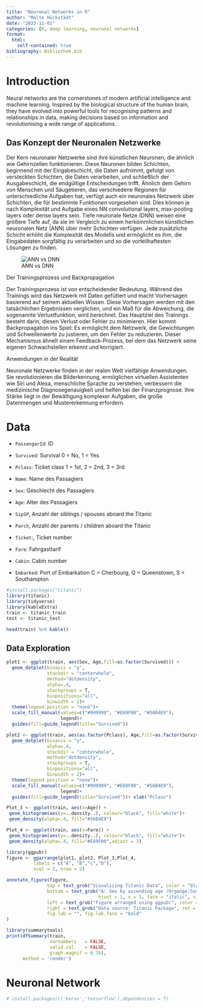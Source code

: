 ```yaml
---
title: "Neuronal Networks in R"
author: "Malte Hückstädt"
date: "2023-11-01"
categories: [R, deep learning, neuronal networks]
format: 
  html:
    self-contained: true
bibliography: Bibliothek.bib
---
```


# Introduction

Neural networks are the cornerstones of modern artificial intelligence and machine learning. Inspired by the biological structure of the human brain, they have evolved into powerful tools for recognising patterns and relationships in data, making decisions based on information and revolutionising a wide range of applications.

## Das Konzept der Neuronalen Netzwerke

Der Kern neuronaler Netzwerke sind ihre künstlichen Neuronen, die ähnlich wie Gehirnzellen funktionieren. Diese Neuronen bilden Schichten, beginnend mit der Eingabeschicht, die Daten aufnimmt, gefolgt von versteckten Schichten, die Daten verarbeiten, und schließlich der Ausgabeschicht, die endgültige Entscheidungen trifft. Ähnlich dem Gehirn von Menschen und Säugetieren, das verschiedene Regionen für unterschiedliche Aufgaben hat, verfügt auch ein neuronales Netzwerk über Schichten, die für bestimmte Funktionen vorgesehen sind. Dies können je nach Komplexität und Aufgabe eines NN convolutional layers, max-pooling layers oder dense layers sein. Tiefe neuronale Netze (DNN) weisen eine größere Tiefe auf, da sie im Vergleich zu einem herkömmlichen künstlichen neuronalen Netz (ANN) über mehr Schichten verfügen. Jede zusätzliche Schicht erhöht die Komplexität des Modells und ermöglicht es ihm, die Eingabedaten sorgfältig zu verarbeiten und so die vorteilhaftesten Lösungen zu finden.

![ANN vs DNN](DNN-ANN.png){fig-align="center"}

Der Trainingsprozess und Backpropagation

Der Trainingsprozess ist von entscheidender Bedeutung. Während des Trainings wird das Netzwerk mit Daten gefüttert und macht Vorhersagen basierend auf seinem aktuellen Wissen. Diese Vorhersagen werden mit den tatsächlichen Ergebnissen verglichen, und ein Maß für die Abweichung, die sogenannte Verlustfunktion, wird berechnet. Das Hauptziel des Trainings besteht darin, diesen Verlust oder Fehler zu minimieren. Hier kommt Backpropagation ins Spiel: Es ermöglicht dem Netzwerk, die Gewichtungen und Schwellenwerte zu justieren, um den Fehler zu reduzieren. Dieser Mechanismus ähnelt einem Feedback-Prozess, bei dem das Netzwerk seine eigenen Schwachstellen erkennt und korrigiert.

Anwendungen in der Realität

Neuronale Netzwerke finden in der realen Welt vielfältige Anwendungen. Sie revolutionieren die Bilderkennung, ermöglichen virtuellen Assistenten wie Siri und Alexa, menschliche Sprache zu verstehen, verbessern die medizinische Diagnosegenauigkeit und helfen bei der Finanzprognose. Ihre Stärke liegt in der Bewältigung komplexer Aufgaben, die große Datenmengen und Mustererkennung erfordern.

# Data

-   `PassengerId`: ID

-   `Survived`: Survival 0 = No, 1 = Yes

-   `Pclass`: Ticket class 1 = 1st, 2 = 2nd, 3 = 3rd

-   `Name`: Name des Passagiers

-   `Sex`: Geschlecht des Passagiers

-   `Age`: Alter des Passagiers

-   `SipSP`, Anzahl der siblings / spouses aboard the Titanic

-   `Parch`, Anzahl der parents / children aboard the Titanic

-   `Ticket`:, Ticket number

-   `Fare`: Fahrgasttarif

-   `Cabin`: Cabin number

-   `Embarked`: Port of Embarkation C = Cherbourg, Q = Queenstown, S = Southampton

```r
#install.packages("titanic") 
library(titanic)
library(tidyverse)
library(kableExtra)
train <- titanic_train
test <- titanic_test

head(train) %>% kable()
```

## Data Exploration

```r
plot1 <- ggplot(train, aes(Sex, Age,fill=as.factor(Survived))) + 
  geom_dotplot(binaxis = "y", 
               stackdir = "centerwhole", 
               method="dotdensity",
               alpha=.4,
               stackgroups = T,
               binpositions="all",
               binwidth = 2)+
  theme(legend.position = "none")+
  scale_fill_manual(values=c("#999999", "#E69F00", "#56B4E9"),
                    legend)+
  guides(fill=guide_legend(title="Survived"))

plot2 <- ggplot(train, aes(as.factor(Pclass), Age,fill=as.factor(Survived))) + 
  geom_dotplot(binaxis = "y", 
               alpha=.4,
               stackdir = "centerwhole", 
               method="dotdensity",
               stackgroups = T,
               binpositions="all",
               binwidth = 2)+
  theme(legend.position = "none")+
  scale_fill_manual(values=c("#999999", "#E69F00", "#56B4E9"),
                    legend)+
  guides(fill=guide_legend(title="Survived"))+ xlab("Pclass")

Plot_3 <- ggplot(train, aes(x=Age)) + 
 geom_histogram(aes(y=..density..), colour="black", fill="white")+
 geom_density(alpha=.4, fill="#56B4E9") 

Plot_4 <- ggplot(train, aes(x=Fare)) + 
 geom_histogram(aes(y=..density..), colour="black", fill="white")+
 geom_density(alpha=.4, fill="#E69F00",adjust = 3) 

library(ggpubr)
figure <- ggarrange(plot1, plot2, Plot_3,Plot_4,
          labels = c("A", "B","C","D"),
          ncol = 2, nrow = 2)

annotate_figure(figure,
               top = text_grob("Visualizing Titanic Data", color = "black", face = "bold", size = 14),
               bottom = text_grob("A: Sex by ascending age (Organge:Survived, Grey: Not Survived) \n B: Pclass by ascending age (Organge:Survived, Grey: Not Survived) \n C: Histogram of the variable age", color = "black",
                                  hjust = 1, x = 1, face = "italic", size = 10),
               left = text_grob("Figure arranged using ggpubr", color = "black", rot = 90),
               right = text_grob("Data source: Titanic Package", rot = 90),
               fig.lab = "", fig.lab.face = "bold"
)
```

```r
library(summarytools)
print(dfSummary(train, 
                varnumbers   = FALSE, 
                valid.col    = FALSE, 
                graph.magnif = 0.76),
      method = 'render')
```

# Neuronal Network

```r
# install.packages(c('keras','tensorflow'),dependencies = T)
```
